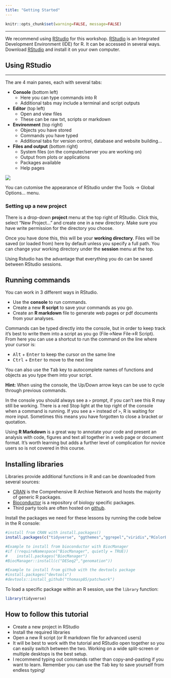 ```yaml
---
title: "Getting Started"
---
```


<head>

```{=html}
<script src="https://kit.fontawesome.com/ece750edd7.js" crossorigin="anonymous"></script>
```
</head>

```r
knitr::opts_chunk$set(warning=FALSE, message=FALSE)
```

------------------------------------------------------------------------

We recommend using [RStudio](https://rstudio.com/) for this workshop. [RStudio](https://www.rstudio.com/) is an Integrated Development Environment (IDE) for R. It can be accessed in several ways. Download [RStudio](https://rstudio.com/) and install it on your own computer.

## Using RStudio

------------------------------------------------------------------------

::: row
::: col-md-6
The are 4 main panes, each with several tabs:

-   **Console** (bottom left)
    -   Here you can type commands into R
    -   Additional tabs may include a terminal and script outputs
-   **Editor** (top left)
    -   Open and view files
    -   These can be raw txt, scripts or markdown
-   **Environment** (top right)
    -   Objects you have stored
    -   Commands you have typed
    -   Additional tabs for version control, database and website building...
-   **Files and output** (bottom right)
    -   System files (on the computer/server you are working on)
    -   Output from plots or applications
    -   Packages available
    -   Help pages
:::

::: col-md-6
![](images/rstudio-windows.png)
:::
:::

You can cutomise the appearance of RStudio under the Tools -\> Global Options... menu.

### **Setting up a new project**

There is a drop-down **project** menu at the top right of RStudio. Click this, select "New Project..." and create one in a new directory. Make sure you have write permission for the directory you choose.

Once you have done this, this will be your **working directory**. Files will be saved (or loaded from) here by default unless you specify a full path. You can change your working directory under the **session** menu at the top.

Using Rstudio has the advantage that everything you do can be saved between RStudio sessions.

## Running commands

You can work in 3 different ways in RStudio.

-   Use the **console** to run commands.
-   Create a new **R script** to save your commands as you go.
-   Create an **R markdown** file to generate web pages or pdf documents from your analyses.

Commands can be typed directly into the console, but in order to keep track it's best to write them into a script as you go (File-\>New File-\>R Script). From here you can use a shortcut to run the command on the line where your cursor is:

-   <kbd>Alt</kbd> + <kbd>Enter</kbd> to keep the cursor on the same line
-   <kbd>Ctrl</kbd> + <kbd>Enter</kbd> to move to the next line

You can also use the <kbd>Tab</kbd> key to autocomplete names of functions and objects as you type them into your script.

**Hint:** When using the console, the Up/Down arrow keys can be use to cycle through previous commands.

In the console you should always see a `>` prompt, if you can't see this R may still be working. There is a red Stop light at the top right of the console when a command is running. If you see a `+` instead of `>`, R is waiting for more input. Sometimes this means you have forgotten to close a bracket or quotation.

Using **R Markdown** is a great way to annotate your code and present an analysis with code, figures and text all together in a web page or document format. It's worth learning but adds a further level of complication for novice users so is not covered in this course.

## Installing libraries

Libraries provide additional functions in R and can be downloaded from several sources:

-   [CRAN](https://cran.r-project.org/) is the Comprehensive R Archive Network and hosts the majority of generic R packages.
-   [Bioconductor](https://www.bioconductor.org/) is a repository of biology specific packages.
-   Third party tools are often hosted on [github](https://www.github.com).

Install the packages we need for these lessons by running the code below in the R console:

```r

#install from CRAN with install.packages()
install.packages(c("tidyverse", "ggthemes","ggrepel","viridis","RColorBrewer","ggsci","gghighlight"))

#Example to install from bioconductor with BiocManager
#if (!requireNamespace("BiocManager", quietly = TRUE))
#    install.packages("BiocManager")
#BiocManager::install(c("DESeq2","genomation"))

#Example to install from github with the devtools package
#install.packages("devtools")
#devtools::install_github("thomasp85/patchwork")

```

To load a specific package within an R session, use the `library` function:

```r
library(tidyverse)
```

::: key-points
<h2><i class="fas fa-thumbtack"></i> How to follow this tutorial</h2>

-   Create a new project in RStudio
-   Install the required libraries
-   Open a new R script (or R markdown file for advanced users)
-   It will be best to work with the tutorial and RStudio open together so you can easily switch between the two. Working on a wide split-screen or multiple desktops is the best setup.
-   I recommend typing out commands rather than copy-and-pasting if you want to learn. Remember you can use the <kbd>Tab</kbd> key to save yourself from endless typing!
:::
